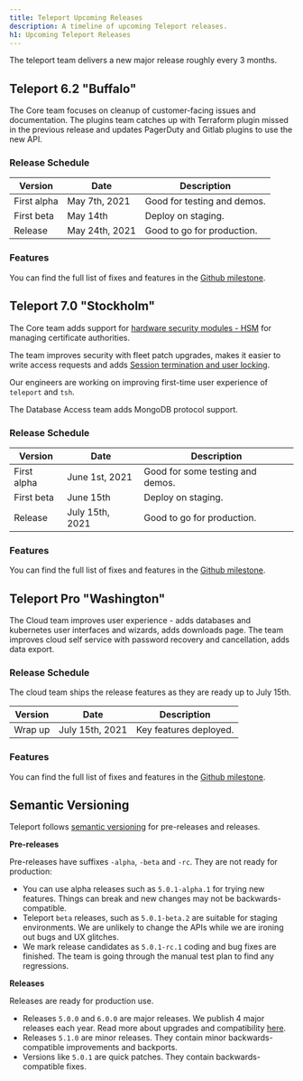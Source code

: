 ```yaml
---
title: Teleport Upcoming Releases
description: A timeline of upcoming Teleport releases.
h1: Upcoming Teleport Releases
---
```


The teleport team delivers a new major release roughly every 3 months.

## Teleport 6.2 "Buffalo"

The Core team focuses on cleanup of customer-facing issues and documentation.
The plugins team catches up with Terraform plugin missed in the previous release
and updates PagerDuty and Gitlab plugins to use the new API.

### Release Schedule

| Version | Date | Description |
| - | - | - |
| First alpha | May 7th, 2021 | Good for testing and demos. |
| First beta | May 14th | Deploy on staging. |
| Release | May 24th, 2021 | Good to go for production. |

### Features

You can find the full list of fixes and features in the
[Github milestone](https://github.com/gravitational/teleport/milestone/55).

## Teleport 7.0 "Stockholm"

The Core team adds support for [hardware security modules - HSM](https://github.com/gravitational/teleport/blob/master/rfd/0025-hsm.md) for managing certificate authorities.

The team improves security with fleet patch upgrades, makes it easier to write access requests
and adds [Session termination and user locking](https://github.com/gravitational/teleport/issues/3360).

Our engineers are working on improving first-time user experience of `teleport` and `tsh`.

The Database Access team adds MongoDB protocol support.

### Release Schedule

| Version | Date | Description |
| - | - | - |
| First alpha | June 1st, 2021 | Good for some testing and demos. |
| First beta | June 15th | Deploy on staging. |
| Release | July 15th, 2021 | Good to go for production. |

### Features

You can find the full list of fixes and features in the
[Github milestone](https://github.com/gravitational/teleport/milestone/54).

## Teleport Pro "Washington"

The Cloud team improves user experience - adds databases and kubernetes user interfaces
and wizards, adds downloads page.
The team improves cloud self service with password recovery and cancellation, adds data export.

### Release Schedule

The cloud team ships the release features as they are ready up to July 15th.

| Version | Date | Description |
| - | - | - |
| Wrap up | July 15th, 2021 | Key features deployed. |

### Features

You can find the full list of fixes and features in the
[Github milestone](https://github.com/gravitational/teleport/milestone/54).

## Semantic Versioning

Teleport follows [semantic versioning](https://semver.org/) for pre-releases and releases.

**Pre-releases**

Pre-releases have suffixes `-alpha`, `-beta` and `-rc`.
They are not ready for production:

- You can use alpha releases such as `5.0.1-alpha.1` for trying new features.
  Things can break and new changes may not be backwards-compatible.
- Teleport `beta` releases, such as `5.0.1-beta.2` are suitable for staging environments.
  We are unlikely to change the APIs while we are ironing out bugs and UX glitches.
- We mark release candidates as `5.0.1-rc.1` coding and bug fixes are finished.
  The team is going through the manual test plan to find any regressions.

**Releases**

Releases are ready for production use.

- Releases `5.0.0` and `6.0.0` are major releases. We publish 4 major releases each year.
  Read more about upgrades and compatibility [here](../admin-guide.mdx#component-compatibility).
- Releases `5.1.0` are minor releases. They contain minor backwards-compatible improvements and backports.
- Versions like `5.0.1` are quick patches. They contain backwards-compatible fixes.
